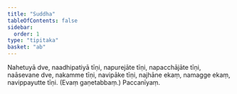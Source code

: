 ```yaml
---
title: "Suddha"
tableOfContents: false
sidebar:
  order: 1
type: "tipitaka"
basket: "ab"
---
```



<DynamicBreadcrumb />

<Division number="42">

<Paragraph number="1553">
Nahetuyā dve, naadhipatiyā tīṇi, napurejāte tīṇi, napacchājāte tīṇi, naāsevane dve, nakamme tīṇi, navipāke tīṇi, najhāne ekaṃ, namagge ekaṃ, navippayutte tīṇi. (Evaṃ gaṇetabbaṃ.)

</Paragraph>
</Division>

<Paragraph number="1554" type="center">
Paccanīyaṃ.
</Paragraph>